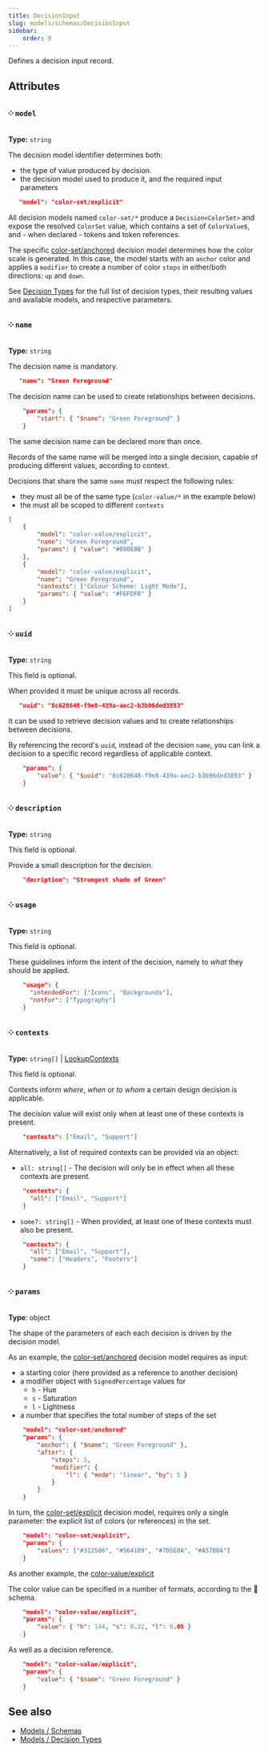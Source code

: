 ```yaml
---
title: DecisionInput
slug: models/schemas/DecisionInput
sidebar:
    order: 0
---
```


Defines a decision input record.

## Attributes

### ༶ `model`

**Type:** `string`

The decision model identifier determines both:

-   the type of value produced by decision.
-   the decision model used to produce it, and the required input parameters

```json
   "model": "color-set/explicit"
```

All decision models named `color-set/*` produce a `Decision<ColorSet>` and expose the resolved `ColorSet` value, which contains a set of `ColorValue`s, and - when declared - tokens and token references.

The specific [color-set/anchored](/models/decision-types/color-set#anchored) decision model determines how the color scale is generated. In this case, the model starts with an `anchor` color and applies a `modifier` to create a number of color `steps` in either/both directions: `up` and `down`.

See [Decision Types](/models/decision-types) for the full list of decision types, their resulting values and available models, and respective parameters.

### ༶ `name`

**Type:** `string`

The decision name is mandatory.

```json
   "name": "Green Foreground"
```

The decision name can be used to create relationships between decisions.

```json
    "params": {
        "start": { "$name": "Green Foreground" }
    }
```

The same decision name can be declared more than once.

Records of the same name will be merged into a single decision, capable of producing different values, according to context.

Decisions that share the same `name` must respect the following rules:

-   they must all be of the same type (`color-value/*` in the example below)
-   the must all be scoped to different `contexts`

```json
[
    {
        "model": "color-value/explicit",
        "name": "Green Foreground",
        "params": { "value": "#090E0B" }
    },
    {
        "model": "color-value/explicit",
        "name": "Green Foreground",
        "contexts": ["Colour Scheme: Light Mode"],
        "params": { "value": "#F6FDF8" }
    }
]
```

### ༶ `uuid`

**Type:** `string`

This field is optional.

When provided it must be unique across all records.

```json
   "uuid": "8c628648-f9e8-439a-aec2-b3b96ded3893"
```

It can be used to retrieve decision values and to create relationships between decisions.

By referencing the record's `uuid`, instead of the decision `name`, you can link a decision to a specific record regardless of applicable context.

```json
    "params": {
        "value": { "$uuid": "8c628648-f9e8-439a-aec2-b3b96ded3893" }
    }
```

### ༶ `description`

**Type:** `string`

This field is optional.

Provide a small description for the decision.

```json
    "decription": "Strongest shade of Green"
```

### ༶ `usage`

**Type:** `string`

This field is optional.

These guidelines inform the intent of the decision, namely to _what_ they should be applied.

```json
    "usage": {
      "intendedFor": ["Icons", "Backgrounds"],
      "notFor": ["Typography"]
    }
```

### ༶ `contexts`

**Type:** `string[]` | [LookupContexts](/api/designer-decisions/Decisions/Types/LookupContexts)

This field is optional.

Contexts inform _where_, _when_ or _to whom_ a certain design decision is applicable.

The decision value will exist only when at least one of these contexts is present.

```json
    "contexts": ["Email", "Support"]
```

Alternatively, a list of required contexts can be provided via an object:

-   `all: string[]` - The decision will only be in effect when all these contexts are present.

```json
    "contexts": {
      "all": ["Email", "Support"]
    }
```

-   `some?: string[]` - When provided, at least one of these contexts must also be present.

```json
    "contexts": {
      "all": ["Email", "Support"],
      "some": ["Headers", "Footers"]
    }
```

### ༶ `params`

**Type**: object

The shape of the parameters of each each decision is driven by the decision model.

As an example, the [color-set/anchored](/models/decision-types/color-set#anchored) decision model requires as input:

-   a starting color (here provided as a reference to another decision)
-   a modifier object with `SignedPercentage` values for
    -   `h` - Hue
    -   `s` - Saturation
    -   `l` - Lightness
-   a number that specifies the total number of steps of the set

```json
    "model": "color-set/anchored"
    "params": {
        "anchor": { "$name": "Green Foreground" },
        "after": {
            "steps": 5,
            "modifier": {
                "l": { "mode": "linear", "by": 5 }
            }
        }
    }
```

In turn, the [color-set/explicit](/models/decision-types/color-set#explicit) decision model, requires only a single parameter: the explicit list of colors (or references) in the set.

```json
    "model": "color-set/explicit",
    "params": {
        "values": ["#312506", "#564109", "#7D5E0A", "#A57B0A"]
    }
```

As another example, the [color-value/explicit](/models/decision-types/color-value#explicit)

The color value can be specified in a number of formats, according to the 🚧 schema.

```json
    "model": "color-value/explicit",
    "params": {
        "value": { "h": 144, "s": 0.22, "l": 0.05 }
    }
```

As well as a decision reference.

```json
    "model": "color-value/explicit",
    "params": {
        "value": { "$name": "Green Foreground" }
    }
```

## See also

-   [Models / Schemas](/models/schemas)
-   [Models / Decision Types](/models/decision-types)
